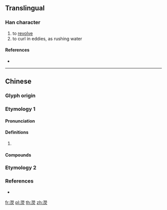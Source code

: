 ==Translingual==

===Han character===
{{Han char|rn=85|rad=水|as=14|sn=17|four=|canj=EFFF,XEFFF}}

# to [[revolve]]
# to curl in eddies, as rushing water

====References====
* {{Han ref|kx=0655.280|dkj=18488|dj=1066.010|hdz=31773.060|uh=6FD9|ud=28633}}

----

==Chinese==

===Glyph origin===
{{Han etym}}

===Etymology 1===
{{zh-forms}}

====Pronunciation====
{{zh-pron
|m=yíng
|mc=y
|oc=y
|cat=
}}

====Definitions====
{{zh-hanzi}}

# {{rfdef|zh}}

====Compounds====
{{zh-der|濎濙|瀅濙}}

===Etymology 2===
{{zh-see|瀅|v}}

===References===
* {{R:twedu|N00310}}

[[fr:濙]]
[[pl:濙]]
[[th:濙]]
[[zh:濙]]